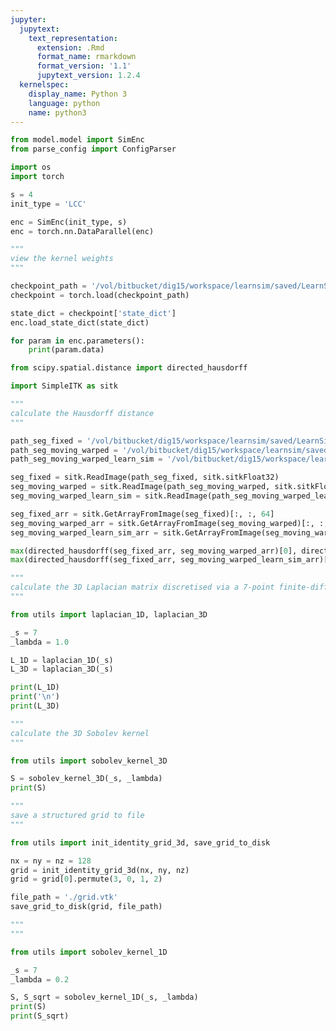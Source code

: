 ```yaml
---
jupyter:
  jupytext:
    text_representation:
      extension: .Rmd
      format_name: rmarkdown
      format_version: '1.1'
      jupytext_version: 1.2.4
  kernelspec:
    display_name: Python 3
    language: python
    name: python3
---
```


```python
from model.model import SimEnc
from parse_config import ConfigParser

import os
import torch
```

```python
s = 4
init_type = 'LCC'

enc = SimEnc(init_type, s)
enc = torch.nn.DataParallel(enc)
```

```python
"""
view the kernel weights
"""

checkpoint_path = '/vol/bitbucket/dig15/workspace/learnsim/saved/LearnSim/0102_175515/models/checkpoint-epoch200.pth'
checkpoint = torch.load(checkpoint_path)

state_dict = checkpoint['state_dict']
enc.load_state_dict(state_dict)
```

```python
for param in enc.parameters():
    print(param.data)
```

```python
from scipy.spatial.distance import directed_hausdorff

import SimpleITK as sitk
```

```python
"""
calculate the Hausdorff distance
"""

path_seg_fixed = '/vol/bitbucket/dig15/workspace/learnsim/saved/LearnSim/0118_183626/images/segs/seg_fixed_0.nii.gz'
path_seg_moving_warped = '/vol/bitbucket/dig15/workspace/learnsim/saved/LearnSim/0118_183626/images/segs/seg_moving_warped_0.nii.gz'
path_seg_moving_warped_learn_sim = '/vol/bitbucket/dig15/workspace/learnsim/saved/LearnSim/0118_183711/images/segs/seg_moving_warped_0.nii.gz'
```

```python
seg_fixed = sitk.ReadImage(path_seg_fixed, sitk.sitkFloat32)
seg_moving_warped = sitk.ReadImage(path_seg_moving_warped, sitk.sitkFloat32)
seg_moving_warped_learn_sim = sitk.ReadImage(path_seg_moving_warped_learn_sim, sitk.sitkFloat32)
```

```python
seg_fixed_arr = sitk.GetArrayFromImage(seg_fixed)[:, :, 64]
seg_moving_warped_arr = sitk.GetArrayFromImage(seg_moving_warped)[:, :, 64]
seg_moving_warped_learn_sim_arr = sitk.GetArrayFromImage(seg_moving_warped_learn_sim)[:, :, 64]
```

```python
max(directed_hausdorff(seg_fixed_arr, seg_moving_warped_arr)[0], directed_hausdorff(seg_moving_warped_arr, seg_fixed_arr)[0])
max(directed_hausdorff(seg_fixed_arr, seg_moving_warped_learn_sim_arr)[0], directed_hausdorff(seg_moving_warped_learn_sim_arr, seg_fixed_arr)[0])
```

```python
"""
calculate the 3D Laplacian matrix discretised via a 7-point finite-difference stencil
"""

from utils import laplacian_1D, laplacian_3D

_s = 7
_lambda = 1.0

L_1D = laplacian_1D(_s)
L_3D = laplacian_3D(_s)

print(L_1D)
print('\n')
print(L_3D)

"""
calculate the 3D Sobolev kernel
"""

from utils import sobolev_kernel_3D

S = sobolev_kernel_3D(_s, _lambda)
print(S)
```

```python
"""
save a structured grid to file
"""

from utils import init_identity_grid_3d, save_grid_to_disk

nx = ny = nz = 128
grid = init_identity_grid_3d(nx, ny, nz)
grid = grid[0].permute(3, 0, 1, 2)

file_path = './grid.vtk'
save_grid_to_disk(grid, file_path)
```

```python
"""
"""

from utils import sobolev_kernel_1D

_s = 7
_lambda = 0.2

S, S_sqrt = sobolev_kernel_1D(_s, _lambda)
print(S)
print(S_sqrt)
```

```python

```
